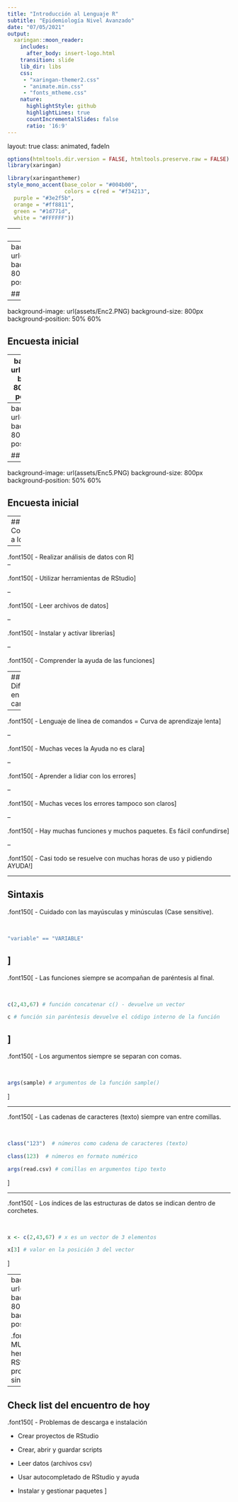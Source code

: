 ```yaml
---
title: "Introducción al Lenguaje R"
subtitle: "Epidemiología Nivel Avanzado"  
date: "07/05/2021"
output:
  xaringan::moon_reader:
    includes:
      after_body: insert-logo.html
    transition: slide
    lib_dir: libs
    css: 
     - "xaringan-themer2.css"
     - "animate.min.css"
     - "fonts_mtheme.css"
    nature:
      highlightStyle: github
      highlightLines: true
      countIncrementalSlides: false
      ratio: '16:9'
---
```


layout: true
class: animated, fadeIn


```r
options(htmltools.dir.version = FALSE, htmltools.preserve.raw = FALSE)
library(xaringan)
```

```r
library(xaringanthemer)
style_mono_accent(base_color = "#004b00", 
                  colors = c(red = "#f34213",
  purple = "#3e2f5b",
  orange = "#ff8811",
  green = "#1d771d",
  white = "#FFFFFF"))
```

---
class: top

<br>

.center[## Objetivo de la Unidad 1]

<br>

.font150[Introducir y nivelar al grupo de estudiantes del curso de .bold[Epidemiología Nivel Avanzado] en el lenguaje ![](assets/logoR.PNG), con el fin de aplicarlo en el proceso de análisis de la siguientes unidades.]

---
background-image: url(assets/Enc1.PNG)
background-size: 800px
background-position: 50% 60%


## Encuesta inicial

---
background-image: url(assets/Enc2.PNG)
background-size: 800px
background-position: 50% 60%


## Encuesta inicial

---
background-image: url(assets/Enc3.PNG)
background-size: 800px
background-position: 50% 60%


## Encuesta inicial

---
background-image: url(assets/Enc4.PNG)
background-size: 800px
background-position: 50% 60%


## Encuesta inicial

---
background-image: url(assets/Enc5.PNG)
background-size: 800px
background-position: 50% 60%


## Encuesta inicial

---
## Competencias a lograr

--

.font150[
- Realizar análisis de datos con R]
<br>
--

.font150[
  - Utilizar herramientas de RStudio]
  
--

.font150[
  - Leer archivos de datos]
  
--

.font150[
  - Instalar y activar librerías]
  
--

.font150[
  - Comprender la ayuda de las funciones]
  
---
## Dificultades en el camino

--

.font150[
- Lenguaje de línea de comandos = Curva de aprendizaje lenta]

--

.font150[
- Muchas veces la Ayuda no es clara]
  
--

.font150[
- Aprender a lidiar con los errores]
  
--

.font150[
- Muchas veces los errores tampoco son claros]
  
--

.font150[
- Hay muchas funciones y muchos paquetes. Es fácil confundirse]  
  
--

.font150[
- Casi todo se resuelve con muchas horas de uso y pidiendo AYUDA!]
  

---

## Sintaxis

.font150[
- Cuidado con las mayúsculas y minúsculas (Case sensitive).

<br> 

```r
"variable" == "VARIABLE"
```
]
---

.font150[
- Las funciones siempre se acompañan de paréntesis al final. 
  
<br>  
  
```r
c(2,43,67) # función concatenar c() - devuelve un vector

c # función sin paréntesis devuelve el código interno de la función
```
]  
---
.font150[
- Los argumentos siempre se separan con comas.

<br>  

```r
args(sample) # argumentos de la función sample()
```
]
  
  
---

.font150[
- Las cadenas de caracteres (texto) siempre van entre comillas.

<br>  

```r
class("123")  # números como cadena de caracteres (texto)

class(123)  # números en formato numérico

args(read.csv) # comillas en argumentos tipo texto
```
]
  
---

.font150[
- Los índices de las estructuras de datos se indican dentro de corchetes.

<br>  

```r
x <- c(2,43,67) # x es un vector de 3 elementos

x[3] # valor en la posición 3 del vector
```
]  
  
---
background-image: url(assets/Tab.PNG)
background-size: 800px
background-position: 50% 60%

.font150[
- Son MUY UTILES las herramientas de RStudio para evitar problemas de sintaxis.]

---

## Check list del encuentro de hoy

.font150[
- Problemas de descarga e instalación

- Crear  proyectos de RStudio

- Crear, abrir y guardar scripts

- Leer datos (archivos csv)

- Usar autocompletado de RStudio y ayuda

- Instalar y gestionar paquetes
]